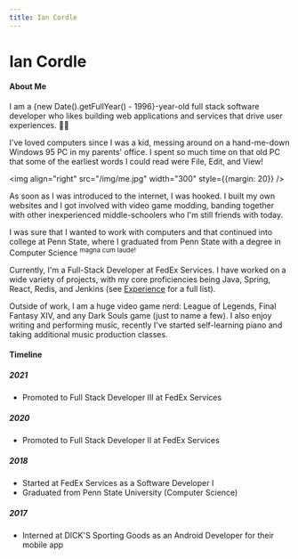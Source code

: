 ```yaml
---
title: Ian Cordle
---
```


# Ian Cordle

#### About Me
<p>I am a {new Date().getFullYear() - 1996}-year-old full stack software developer who likes building web applications and services that drive user experiences. 🏳️‍🌈</p>

I've loved computers since I was a kid, messing around on a hand-me-down Windows 95 PC in my parents' office. I spent so much time on that old PC that some of the earliest
words I could read were File, Edit, and View!

<img align="right" src="/img/me.jpg" width="300" style={{margin: 20}} />

As soon as I was introduced to the internet, I was hooked. I built my own websites and I got involved with video game modding, banding together with other inexperienced middle-schoolers who I'm still friends with today.

I was sure that I wanted to work with computers and that continued into college at Penn State, where I graduated from Penn State with a degree in Computer Science <sup>magna cum laude!</sup>

Currently, I'm a Full-Stack Developer at FedEx Services. I have worked on a wide variety of projects, with my core proficiencies being Java, Spring, React, Redis, and Jenkins (see [Experience](./experience) for a full list).

Outside of work, I am a huge video game nerd: League of Legends, Final Fantasy XIV, and any Dark Souls game (just to name a few). I also enjoy writing and performing music, recently I've started self-learning piano and taking additional
music production classes.

#### Timeline
##### 2021
* Promoted to Full Stack Developer III at FedEx Services
##### 2020
* Promoted to Full Stack Developer II at FedEx Services
##### 2018
* Started at FedEx Services as a Software Developer I
* Graduated from Penn State University (Computer Science)
##### 2017
* Interned at DICK'S Sporting Goods as an Android Developer for their mobile app
